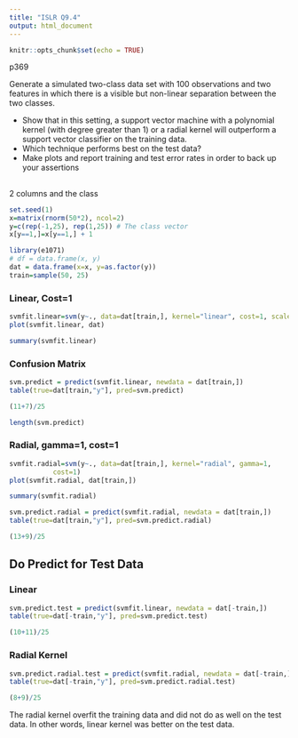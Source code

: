 ```yaml
---
title: "ISLR Q9.4"
output: html_document
---
```


```r
knitr::opts_chunk$set(echo = TRUE)
```

p369

Generate a simulated two-class data set with 100 observations and two features in which there is a visible but non-linear separation between the two classes. 

 - Show that in this setting, a support vector machine with a polynomial kernel (with degree greater than 1) or a radial kernel will outperform a support vector classifier on the training data. 
 - Which technique performs best on the test data? 
 - Make plots and report training and test error rates in order to back up your assertions

## 



<!-- x <- rnorm(100) * 2 + 1 -->
<!-- y <- x^2 + 2*x + rnorm(100) -->
<!-- x[1:25] = x[1:25] - 4 -->
<!-- plot(x,y) -->

2 columns and the class
```r
set.seed(1)
x=matrix(rnorm(50*2), ncol=2)
y=c(rep(-1,25), rep(1,25)) # The class vector
x[y==1,]=x[y==1,] + 1

```

```r
library(e1071)
# df = data.frame(x, y)
dat = data.frame(x=x, y=as.factor(y))
train=sample(50, 25)
```

### Linear, Cost=1
```r
svmfit.linear=svm(y~., data=dat[train,], kernel="linear", cost=1, scale = FALSE)
plot(svmfit.linear, dat)

```

```r
summary(svmfit.linear)
```

### Confusion Matrix
```r
svm.predict = predict(svmfit.linear, newdata = dat[train,])
table(true=dat[train,"y"], pred=svm.predict)
```
```r
(11+7)/25
```
```r
length(svm.predict)
```


### Radial, gamma=1, cost=1
```r
svmfit.radial=svm(y~., data=dat[train,], kernel="radial", gamma=1,
           cost=1)
plot(svmfit.radial, dat[train,])
```

```r
summary(svmfit.radial)
```
```r
svm.predict.radial = predict(svmfit.radial, newdata = dat[train,])
table(true=dat[train,"y"], pred=svm.predict.radial)

```

```r
(13+9)/25
```
## Do Predict for Test Data

### Linear
```r
svm.predict.test = predict(svmfit.linear, newdata = dat[-train,])
table(true=dat[-train,"y"], pred=svm.predict.test)
```
```r
(10+11)/25
```

### Radial Kernel

```r
svm.predict.radial.test = predict(svmfit.radial, newdata = dat[-train,])
table(true=dat[-train,"y"], pred=svm.predict.radial.test)
```

```r
(8+9)/25
```

The radial kernel overfit the training data and did not do as well on the test data.
In other words, linear kernel was better on the test data.

